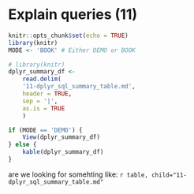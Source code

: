 # Explain queries (11)

```r
knitr::opts_chunk$set(echo = TRUE)
library(knitr)
MODE <- 'BOOK' # Either DEMO or BOOK
```

```r
# library(knitr)
dplyr_summary_df <-
    read.delim(
    '11-dplyr_sql_summary_table.md',
    header = TRUE,
    sep = '|',
    as.is = TRUE
    )

if (MODE == 'DEMO') {
    View(dplyr_summary_df)
} else {
    kable(dplyr_summary_df)
}    
```

 are we looking for somehting like: `r table, child="11-dplyr_sql_summary_table.md"`


